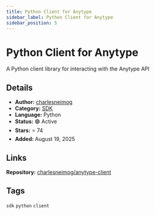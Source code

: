```yaml
---
title: Python Client for Anytype
sidebar_label: Python Client for Anytype
sidebar_position: 5
---
```


# Python Client for Anytype

A Python client library for interacting with the Anytype API

## Details

- **Author:** [charlesneimog](https://github.com/charlesneimog)
- **Category:** [SDK](/docs/examples/overview#sdks)
- **Language:** Python
- **Status:** 🟢 Active
- **Stars:** ⭐ 74
- **Added:** August 19, 2025

## Links

**Repository:** [charlesneimog/anytype-client](https://github.com/charlesneimog/anytype-client)

## Tags

`sdk` `python` `client`
